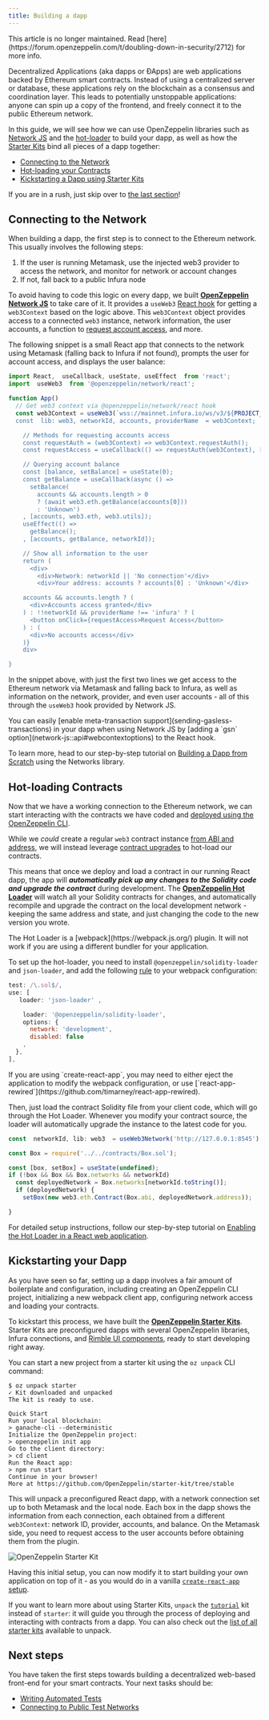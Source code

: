 ```yaml
---
title: Building a dapp
---
```


<Callout type='warn'>
This article is no longer maintained. Read [here](https://forum.openzeppelin.com/t/doubling-down-in-security/2712) for more info.
</Callout>

Decentralized Applications (aka dapps or ÐApps) are web applications backed by Ethereum smart contracts. Instead of using a centralized server or database, these applications rely on the blockchain as a consensus and coordination layer. This leads to potentially unstoppable applications: anyone can spin up a copy of the frontend, and freely connect it to the public Ethereum network.

In this guide, we will see how we can use OpenZeppelin libraries such as [Network JS](network-js::index) and the [hot-loader](https://github.com/OpenZeppelin/solidity-loader) to build your dapp, as well as how the [Starter Kits](starter-kits::index) bind all pieces of a dapp together:

* [Connecting to the Network](#connecting-to-the-network)
* [Hot-loading your Contracts](#hot-loading-contracts)
* [Kickstarting a Dapp using Starter Kits](#kickstarting-your-dapp)

If you are in a rush, just skip over to [the last section](#kickstarting-your-dapp)!

## Connecting to the Network

When building a dapp, the first step is to connect to the Ethereum network. This usually involves the following steps:

1. If the user is running Metamask, use the injected web3 provider to access the network, and monitor for network or account changes
2. If not, fall back to a public Infura node

To avoid having to code this logic on every dapp, we built [**OpenZeppelin Network JS**](network-js::index) to take care of it. It provides a `useWeb3` [React hook](https://reactjs.org/docs/hooks-intro.html) for getting a `web3Context` based on the logic above. This `web3Context` object provides access to a connected `web3` instance, network information, the user accounts, a function to [request account access](https://github.com/ethereum/EIPs/blob/master/EIPS/eip-1102.md), and more.

The following snippet is a small React app that connects to the network using Metamask (falling back to Infura if not found), prompts the user for account access, and displays the user balance:

```js
import React,  useCallback, useState, useEffect  from 'react';
import  useWeb3  from '@openzeppelin/network/react';

function App()
  // Get web3 context via @openzeppelin/network/react hook
  const web3Context = useWeb3(`wss://mainnet.infura.io/ws/v3/${PROJECT_ID`);
  const  lib: web3, networkId, accounts, providerName  = web3Context;

    // Methods for requesting accounts access
    const requestAuth = (web3Context) => web3Context.requestAuth();
    const requestAccess = useCallback(() => requestAuth(web3Context), []);

    // Querying account balance
    const [balance, setBalance] = useState(0);
    const getBalance = useCallback(async () =>
      setBalance(
        accounts && accounts.length > 0
        ? (await web3.eth.getBalance(accounts[0]))
        : 'Unknown')
    , [accounts, web3.eth, web3.utils]);
    useEffect(() =>
      getBalance();
    , [accounts, getBalance, networkId]);

    // Show all information to the user
    return (
      <div>
        <div>Network: networkId || 'No connection'</div>
        <div>Your address: accounts ? accounts[0] : 'Unknown'</div>

    accounts && accounts.length ? (
      <div>Accounts access granted</div>
    ) : !!networkId && providerName !== 'infura' ? (
      <button onClick={requestAccess>Request Access</button>
    ) : (
      <div>No accounts access</div>
    )}
    div>

}
```

In the snippet above, with just the first two lines we get access to the Ethereum network via Metamask and falling back to Infura, as well as information on the network, provider, and even user accounts - all of this through the `useWeb3` hook provided by Network JS.

<Callout>
You can easily [enable meta-transaction support](sending-gasless-transactions) in your dapp when using Network JS by [adding a `gsn` option](network-js::api#webcontextoptions) to the React hook.
</Callout>

To learn more, head to our step-by-step tutorial on [Building a Dapp from Scratch](network-js::building-a-dapp-from-scratch) using the Networks library.

## Hot-loading Contracts

Now that we have a working connection to the Ethereum network, we can start interacting with the contracts we have coded and [deployed using the OpenZeppelin CLI](deploying-and-interacting).

While we _could_ create a regular `web3` contract instance [from ABI and address](contract-loader::index), we will instead leverage [contract upgrades](upgrading-smart-contracts) to hot-load our contracts.

This means that once we deploy and load a contract in our running React dapp, the app will ***automatically pick up any changes to the Solidity code and upgrade the contract*** during development. The [**OpenZeppelin Hot Loader**](https://github.com/OpenZeppelin/solidity-loader) will watch all your Solidity contracts for changes, and automatically recompile and upgrade the contract on the local development network - keeping the same address and state, and just changing the code to the new version you wrote.

<Callout>
The Hot Loader is a [webpack](https://webpack.js.org/) plugin. It will not work if you are using a different bundler for your application.
</Callout>

To set up the hot-loader, you need to install `@openzeppelin/solidity-loader` and `json-loader`, and add the following [rule](https://webpack.js.org/configuration/module/#rule) to your webpack configuration:

```js
test: /\.sol$/,
use: [
   loader: 'json-loader' ,

    loader: '@openzeppelin/solidity-loader',
    options: {
      network: 'development',
      disabled: false
    ,
  },
],
```

<Callout>
If you are using `create-react-app`, you may need to either eject the application to modify the webpack configuration, or use [`react-app-rewired`](https://github.com/timarney/react-app-rewired).
</Callout>

Then, just load the contract Solidity file from your client code, which will go through the Hot Loader. Whenever you modify your contract source, the loader will automatically upgrade the instance to the latest code for you.

```js
const  networkId, lib: web3  = useWeb3Network('http://127.0.0.1:8545');

const Box = require('../../contracts/Box.sol');

const [box, setBox] = useState(undefined);
if (!box && Box && Box.networks && networkId)
  const deployedNetwork = Box.networks[networkId.toString()];
  if (deployedNetwork) {
    setBox(new web3.eth.Contract(Box.abi, deployedNetwork.address));

}
```

For detailed setup instructions, follow our step-by-step tutorial on [Enabling the Hot Loader in a React web application](https://forum.openzeppelin.com/t/building-an-openzeppelin-dapp-with-solidity-hot-loader/1843).

## Kickstarting your Dapp

As you have seen so far, setting up a dapp involves a fair amount of boilerplate and configuration, including creating an OpenZeppelin CLI project, initializing a new webpack client app, configuring network access and loading your contracts.

To kickstart this process, we have built the [**OpenZeppelin Starter Kits**](starter-kits::index). Starter Kits are preconfigured dapps with several OpenZeppelin libraries, Infura connections, and [Rimble UI components](https://github.com/ConsenSys/rimble-ui), ready to start developing right away.

You can start a new project from a starter kit using the `oz unpack` CLI command:

```console
$ oz unpack starter
✓ Kit downloaded and unpacked
The kit is ready to use.

Quick Start
Run your local blockchain:
> ganache-cli --deterministic
Initialize the OpenZeppelin project:
> openzeppelin init app
Go to the client directory:
> cd client
Run the React app:
> npm run start
Continue in your browser!
More at https://github.com/OpenZeppelin/starter-kit/tree/stable
```

This will unpack a preconfigured React dapp, with a network connection set up to both Metamask and the local node. Each box in the dapp shows the information from each connection, each obtained from a different `web3Context`: network ID, provider, accounts, and balance. On the Metamask side, you need to request access to the user accounts before obtaining them from the plugin.

![OpenZeppelin Starter Kit](/StarterKit.png)

Having this initial setup, you can now modify it to start building your own application on top of it - as you would do in a vanilla [`create-react-app` setup](https://create-react-app.dev/).

If you want to learn more about using Starter Kits, `unpack` the [`tutorial`](starter-kits::tutorial) kit instead of `starter`: it will guide you through the process of deploying and interacting with contracts from a dapp. You can also check out the [list of all starter kits](starter-kits::list) available to unpack.

## Next steps

You have taken the first steps towards building a decentralized web-based front-end for your smart contracts. Your next tasks should be:

* [Writing Automated Tests](writing-automated-tests)
* [Connecting to Public Test Networks](connecting-to-public-test-networks)
